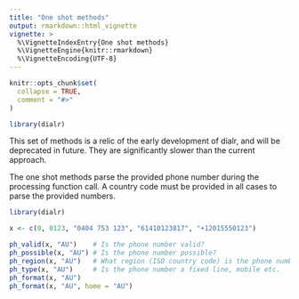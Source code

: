 ```yaml
---
title: "One shot methods"
output: rmarkdown::html_vignette
vignette: >
  %\VignetteIndexEntry{One shot methods}
  %\VignetteEngine{knitr::rmarkdown}
  %\VignetteEncoding{UTF-8}
---
```


```r
knitr::opts_chunk$set(
  collapse = TRUE,
  comment = "#>"
)
```

```r
library(dialr)
```

This set of methods is a relic of the early development of dialr, and will be deprecated in future. They are significantly slower than the current approach.

The one shot methods parse the provided phone number during the processing function call. A country code must be provided in all cases to parse the provided numbers.

```r
library(dialr)

x <- c(0, 0123, "0404 753 123", "61410123817", "+12015550123")

ph_valid(x, "AU")    # Is the phone number valid?
ph_possible(x, "AU") # Is the phone number possible?
ph_region(x, "AU")   # What region (ISO country code) is the phone number from?
ph_type(x, "AU")     # Is the phone number a fixed line, mobile etc.
ph_format(x, "AU")
ph_format(x, "AU", home = "AU")
```